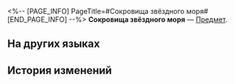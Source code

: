 <%-- [PAGE_INFO]
PageTitle=#Сокровища звёздного моря#
[END_PAGE_INFO] --%>
{{Предмет Инфобокс
|id          = 300012
|Изображение = Предмет Сокровища звёздного моря.png
|Тип         = 
|Инвентарь   = 
|Редкость    = 4
|Эффект      = 
|Описание    = Сокровище, оставленное Безымянным. Световой конус на выбор.
}}
{{Описание|Сокровище, спрятанное среди звёздных морей ушедшим Безымянным. Пусть идущие следом не замедляют свой шаг.}}
'''Сокровища звёздного моря''' — [[Предмет]].

==На других языках==
{{На других языках
|en   = Treasure of the Starry Seas
|zhs  = 星海宝藏
|zht  = 星海寶藏
|ja   = 星海の宝物
|ko   = 별바다 보물
|es   = Riquezas del universo
|fr   = Trésors des Mers étoilées
|ru   = Сокровища звёздного моря
|th   = สมบัติลับแห่งทะเลดาว
|vi   = Kho Báu Biển Sao
|de   = Schatz der Sternenmeere
|id   = Harta Lautan Bintang
|pt   = Tesouro dos Mares Estrelados
}}

==История изменений==
{{История изменений|3.5}}